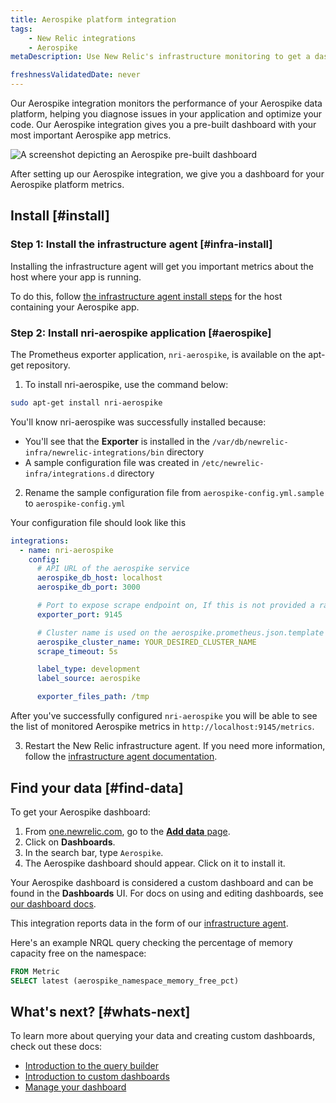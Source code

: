 ```yaml
---
title: Aerospike platform integration
tags:
    - New Relic integrations
    - Aerospike
metaDescription: Use New Relic's infrastructure monitoring to get a dashboard with metrics from your Aerospike platform. 

freshnessValidatedDate: never
---
```



Our Aerospike integration monitors the performance of your Aerospike data platform, helping you diagnose issues in your application and optimize your code. Our Aerospike integration gives you a pre-built dashboard with your most important Aerospike app metrics.

<img
    title="aerospike dashboard"
    alt="A screenshot depicting an Aerospike pre-built dashboard"
    src={infrastructureAerospikeDashboard}
/>

<figcaption>
After setting up our Aerospike integration, we give you a dashboard for your Aerospike platform metrics. 
</figcaption>

## Install [#install]

### Step 1: Install the infrastructure agent [#infra-install]

Installing the infrastructure agent will get you important metrics about the host where your app is running. 

To do this, follow [the infrastructure agent install steps](/docs/infrastructure/install-infrastructure-agent/get-started/install-infrastructure-agent) for the host containing your Aerospike app.

### Step 2: Install nri-aerospike application [#aerospike]

The Prometheus exporter application, `nri-aerospike`, is available on the apt-get repository. 

1. To install nri-aerospike, use the command below:

```bash
sudo apt-get install nri-aerospike
```
You'll know nri-aerospike was successfully installed because:
*  You'll see that the <DoNotTranslate>**Exporter**</DoNotTranslate> is installed in the `/var/db/newrelic-infra/newrelic-integrations/bin` directory
* A sample configuration file was created in `/etc/newrelic-infra/integrations.d` directory

2. Rename the sample configuration file from `aerospike-config.yml.sample` to `aerospike-config.yml`

Your configuration file should look like this

```yml
integrations:
  - name: nri-aerospike
    config:
      # API URL of the aerospike service
      aerospike_db_host: localhost
      aerospike_db_port: 3000

      # Port to expose scrape endpoint on, If this is not provided a random port will be used to launch the exporter
      exporter_port: 9145

      # Cluster name is used on the aerospike.prometheus.json.template - all the metrics captured by nri-prometheus will be categorized under this cluster name
      aerospike_cluster_name: YOUR_DESIRED_CLUSTER_NAME
      scrape_timeout: 5s

      label_type: development
      label_source: aerospike

      exporter_files_path: /tmp
```

After you've successfully configured `nri-aerospike` you will be able to see the list of monitored Aerospike metrics in `http://localhost:9145/metrics`.

3. Restart the New Relic infrastructure agent. If you need more information, follow the [infrastructure agent documentation](/docs/infrastructure/install-infrastructure-agent/manage-your-agent/start-stop-restart-infrastructure-agent/).

## Find your data [#find-data]

To get your Aerospike dashboard: 

1. From [one.newrelic.com](https://one.newrelic.com), go to the [<DoNotTranslate>**Add data**</DoNotTranslate> page](https://one.newrelic.com/marketplace). 
2. Click on <DoNotTranslate>**Dashboards**</DoNotTranslate>.
3. In the search bar, type `Aerospike`. 
4. The Aerospike dashboard should appear. Click on it to install it.

Your Aerospike dashboard is considered a custom dashboard and can be found in the <DoNotTranslate>**Dashboards**</DoNotTranslate> UI. For docs on using and editing dashboards, see [our dashboard docs](/docs/query-your-data/explore-query-data/dashboards/introduction-dashboards).

This integration reports data in the form of our [infrastructure agent](/docs/infrastructure/manage-your-data/data-instrumentation/default-infrastructure-monitoring-data/#infrastructure-events). 

Here's an example NRQL query checking the percentage of memory capacity free on the namespace:

```sql
FROM Metric 
SELECT latest (aerospike_namespace_memory_free_pct)
```

## What's next? [#whats-next]

To learn more about querying your data and creating custom dashboards, check out these docs: 

* [Introduction to the query builder](/docs/query-your-data/explore-query-data/query-builder/introduction-query-builder)
* [Introduction to custom dashboards](/docs/query-your-data/explore-query-data/dashboards/introduction-dashboards)
* [Manage your dashboard](/docs/query-your-data/explore-query-data/dashboards/manage-your-dashboard)
